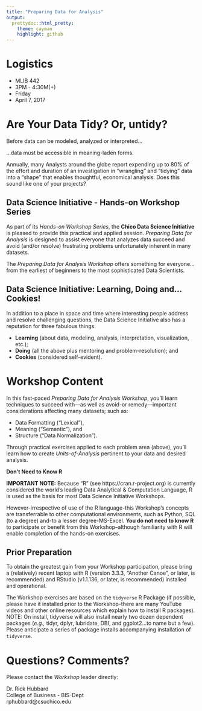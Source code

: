 ```yaml
---
title: "Preparing Data for Analysis"
output:
  prettydoc::html_pretty:
    theme: cayman
    highlight: github
---
```


# Logistics

* MLIB 442
* 3PM - 4:30M(+)
* Friday
* April 7, 2017

 
# Are Your Data Tidy? Or, untidy?
 
Before data can be modeled, analyzed or interpreted...

...data must be accessible in meaning-laden forms.
 
Annually, many Analysts around the globe report expending up to 80% of the effort and duration of an investigation in "wrangling" and "tidying" data into a "shape" that enables thoughtful, economical analysis. Does this sound like one of your projects?
 
## Data Science Initiative - Hands-on Workshop Series
 
As part of its _Hands-on Workshop Series_, the **Chico Data Science Initiative** is pleased to provide this practical and applied session. _Preparing Data for Analysis_ is designed to assist everyone that analyzes data succeed and avoid (and/or resolve) frustrating problems unfortunately inherent in many datasets.
 
The _Preparing Data for Analysis Workshop_ offers something for everyone...from the earliest of beginners to the most sophisticated Data Scientists. 
 
## Data Science Initiative: Learning, Doing and...Cookies!
 
In addition to a place in space and time where interesting people address and resolve challenging questions, the Data Science Initiative also has a reputation for three fabulous things:

* **Learning** (about data, modeling, analysis, interpretation, visualization, etc.);
* **Doing** (all the above plus mentoring and problem-resolution); and
* **Cookies** (considered self-evident).

# Workshop Content
 
In this fast-paced _Preparing Data for Analysis Workshop_, you'll learn techniques to succeed with&mdash;as well as avoid-or remedy&mdash;important considerations affecting many datasets; such as:

* Data Formatting ("Lexical"),
* Meaning ("Semantic"), and
* Structure ("Data Normalization").

Through practical exercises applied to each problem area (above), you'll learn how to create _Units-of-Analysis_ pertinent to your data and desired analysis.
 
**Don't Need to Know R**
 
**IMPORTANT NOTE:** Because "R" (see https://cran.r-project.org) is currently considered the world's leading Data Analytical & Computation Language, R is used as the basis for most Data Science Initiative Workshops. 
 
However-irrespective of use of the R language-this Workshop's concepts are transferrable to other computational environments, such as Python, SQL (to a degree) and-to a lesser degree-MS-Excel. **You do not need to know R** to participate or benefit from this Workshop--although familiarity with R will enable completion of the hands-on exercises.
 
## Prior Preparation
 
To obtain the greatest gain from your Workshop participation, please bring a (relatively) recent laptop with R (version 3.3.3, "Another Canoe", or later, is recommended) and RStudio (v1.1.136, or later, is recommended) installed and operational. 
 
The Workshop exercises are based on the `tidyverse` R Package (if possible, please have it installed prior to the Workshop-there are many YouTube videos and other online resources which explain how to install R packages). NOTE: On install, tidyverse will also install nearly two dozen dependent packages (_e.g.,_ tidyr, dplyr, lubridate, DBI, and ggplot2...to name but a few). Please anticipate a series of package installs accompanying installation of `tidyverse`.
 
# Questions? Comments?
 
Please contact the _Workshop_ leader directly:

Dr. Rick Hubbard  
College of Business - BIS-Dept  
rphubbard@csuchico.edu  


